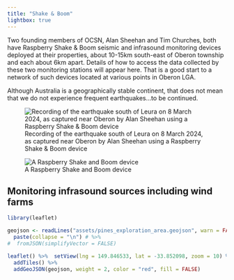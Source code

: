 ```yaml
---
title: "Shake & Boom"
lightbox: true
---
```


::: {.callout-note title="Current status of this initiative"}
Two founding members of OCSN, Alan Sheehan and Tim Churches, both have Raspberry Shake & Boom seismic and infrasound monitoring devices deployed at their properties, about 10-15km south-east of Oberon township and each about 6km apart. Details of how to access the data collected by these two monitoring stations will appear here. That is a good start to a network of such devices located at various points in Oberon LGA.
:::

Although Australia is a geographically stable continent, that does not mean that we do not experience frequent earthquakes...to be continued.

![Recording of the earthquake south of Leura on 8 March 2024, as captured near Oberon by Alan Sheehan using a Raspberry Shake & Boom device](assets/GIK_JWva4AAf-q7.jpeg)

::: {.aside}
![A Raspberry Shake and Boom device](assets/RSNB_1.png)
:::

## Monitoring infrasound sources including wind farms

```r
library(leaflet)

geojson <- readLines("assets/pines_exploration_area.geojson", warn = FALSE) %>%
  paste(collapse = "\n") # %>%
#  fromJSON(simplifyVector = FALSE)

leaflet() %>%  setView(lng = 149.846533, lat = -33.852098, zoom = 10) %>%
  addTiles() %>%
  addGeoJSON(geojson, weight = 2, color = "red", fill = FALSE)

```

